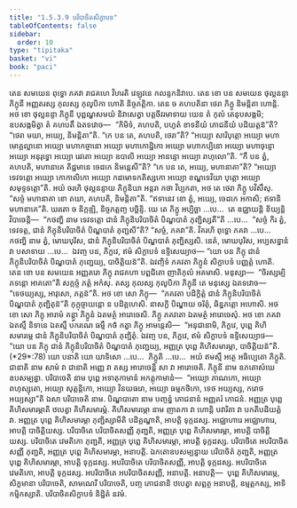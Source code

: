 ```yaml
---
title: "1.5.3.9 បរិបាចិតសិក្ខាបទ"
tableOfContents: false
sidebar:
  order: 10
type: "tipitaka"
basket: "vi"
book: "paci"
---
```



<DynamicBreadcrumb />

<Division number="192" book="paci">

<Paragraph number="629" book="paci">
តេន សមយេន ពុទ្ធោ ភគវា រាជគហេ វិហរតិ វេឡុវនេ កលន្ទកនិវាបេ. តេន ខោ បន សមយេន ថុល្លនន្ទា ភិក្ខុនី អញ្ញតរស្ស កុលស្ស កុលូបិកា ហោតិ និច្ចភត្តិកា. តេន ច គហបតិនា ថេរា ភិក្ខូ និមន្តិតា ហោន្តិ. អថ ខោ ថុល្លនន្ទា ភិក្ខុនី បុព្ពណ្ហសមយំ និវាសេត្វា បត្តចីវរមាទាយ យេន តំ កុលំ តេនុបសង្កមិ; ឧបសង្កមិត្វា តំ គហបតឹ ឯតទវោច—  “កិមិទំ, គហបតិ, បហូតំ ខាទនីយំ ភោជនីយំ បដិយត្តន៑”តិ? “ថេរា មយា, អយ្យេ, និមន្តិតា”តិ. “កេ បន តេ, គហបតិ, ថេរា”តិ? “អយ្យោ សារិបុត្តោ អយ្យោ មហាមោគ្គល្លានោ អយ្យោ មហាកច្ចានោ អយ្យោ មហាកោដ្ឋិកោ អយ្យោ មហាកប្បិនោ អយ្យោ មហាចុន្ទោ អយ្យោ អនុរុទ្ធោ អយ្យោ រេវតោ អយ្យោ ឧបាលិ អយ្យោ អានន្ទោ អយ្យោ រាហុលោ”តិ. “កឹ បន ត្វំ, គហបតិ, មហានាគេ តិដ្ឋមានេ ចេដកេ និមន្តេសី”តិ?
</Paragraph>

<Paragraph number="630" book="paci">
“កេ បន តេ, អយ្យេ, មហានាគា”តិ? “អយ្យោ ទេវទត្តោ អយ្យោ កោកាលិកោ អយ្យោ កដមោទកតិស្សកោ អយ្យោ ខណ្ឌទេវិយា បុត្តោ អយ្យោ សមុទ្ទទត្តោ”តិ. អយំ ចរហិ ថុល្លនន្ទាយ ភិក្ខុនិយា អន្តរា កថា វិប្បកតា, អថ តេ ថេរា ភិក្ខូ បវិសឹសុ. “សច្ចំ មហានាគា ខោ តយា, គហបតិ, និមន្តិតា”តិ. “ឥទានេវ ខោ ត្វំ, អយ្យេ, ចេដកេ អកាសិ; ឥទានិ មហានាគេ”តិ. ឃរតោ ច និក្កឌ្ឍិ, និច្ចភត្តញ្ច បច្ឆិន្ទិ.
</Paragraph>

<Paragraph number="631" book="paci">
យេ តេ ភិក្ខូ អប្បិច្ឆា …បេ…  តេ ឧជ្ឈាយន្តិ ខិយ្យន្តិ វិបាចេន្តិ—  “កថញ្ហិ នាម ទេវទត្តោ ជានំ ភិក្ខុនិបរិបាចិតំ បិណ្ឌបាតំ ភុញ្ជិស្សតី”តិ …បេ…  “សច្ចំ កិរ ត្វំ, ទេវទត្ត, ជានំ ភិក្ខុនិបរិបាចិតំ បិណ្ឌបាតំ ភុញ្ជសី”តិ? “សច្ចំ, ភគវា”តិ. វិគរហិ ពុទ្ធោ ភគវា …បេ…  កថញ្ហិ នាម ត្វំ, មោឃបុរិស, ជានំ ភិក្ខុនិបរិបាចិតំ បិណ្ឌបាតំ ភុញ្ជិស្សសិ. នេតំ, មោឃបុរិស, អប្បសន្នានំ វា បសាទាយ …បេ…  ឯវញ្ច បន, ភិក្ខវេ, ឥមំ សិក្ខាបទំ ឧទ្ទិសេយ្យាថ—
</Paragraph>

<Paragraph number="632" book="paci">
<Emphasis>“យោ បន ភិក្ខុ ជានំ ភិក្ខុនិបរិបាចិតំ បិណ្ឌបាតំ ភុញ្ជេយ្យ, បាចិត្តិយន៑”</Emphasis>តិ.
</Paragraph>

<Paragraph number="633" book="paci">
ឯវញ្ចិទំ ភគវតា ភិក្ខូនំ សិក្ខាបទំ បញ្ញត្តំ ហោតិ.
</Paragraph>

</Division>
<Division number="193" book="paci">

<Paragraph number="634" book="paci">
តេន ខោ បន សមយេន អញ្ញតរោ ភិក្ខុ រាជគហា បព្ពជិតោ ញាតិកុលំ អគមាសិ. មនុស្សា—  “ចិរស្សម្បិ ភទន្តោ អាគតោ”តិ សក្កច្ចំ ភត្តំ អកំសុ. តស្ស កុលស្ស កុលូបិកា ភិក្ខុនី តេ មនុស្សេ ឯតទវោច—  “ទេថយ្យស្ស, អាវុសោ, ភត្តន៑”តិ. អថ ខោ សោ ភិក្ខុ—  “ភគវតា បដិក្ខិត្តំ ជានំ ភិក្ខុនិបរិបាចិតំ បិណ្ឌបាតំ ភុញ្ជិតុន៑”តិ កុក្កុច្ចាយន្តោ ន បដិគ្គហេសិ. នាសក្ខិ បិណ្ឌាយ ចរិតុំ, ឆិន្នភត្តោ អហោសិ. អថ ខោ សោ ភិក្ខុ អារាមំ គន្ត្វា ភិក្ខូនំ ឯតមត្ថំ អារោចេសិ. ភិក្ខូ ភគវតោ ឯតមត្ថំ អារោចេសុំ.
</Paragraph>

<Paragraph number="635" book="paci">
អថ ខោ ភគវា ឯតស្មឹ និទានេ ឯតស្មឹ បករណេ ធម្មឹ កថំ កត្វា ភិក្ខូ អាមន្តេសិ—  “អនុជានាមិ, ភិក្ខវេ, បុព្ពេ គិហិសមារម្ភេ ជានំ ភិក្ខុនិបរិបាចិតំ បិណ្ឌបាតំ ភុញ្ជិតុំ. ឯវញ្ច បន, ភិក្ខវេ, ឥមំ សិក្ខាបទំ ឧទ្ទិសេយ្យាថ—
</Paragraph>

</Division>
<Division number="194" book="paci">

<Paragraph number="636" book="paci">
<Emphasis>“យោ បន ភិក្ខុ ជានំ ភិក្ខុនិបរិបាចិតំ បិណ្ឌបាតំ ភុញ្ជេយ្យ, អញ្ញត្រ បុព្ពេ គិហិសមារម្ភា, បាចិត្តិយន៑”</Emphasis>តិ. (*29*:<Emphasis>78</Emphasis>)
</Paragraph>

</Division>
<Division number="195" book="paci">

<Paragraph number="637" book="paci">
<Emphasis>យោ បនា</Emphasis>តិ យោ យាទិសោ …បេ…  <Emphasis>ភិក្ខូ</Emphasis>តិ …បេ…  អយំ ឥមស្មឹ អត្ថេ អធិប្បេតោ ភិក្ខូតិ.
</Paragraph>

<Paragraph number="638" book="paci">
<Emphasis>ជានាតិ</Emphasis> នាម សាមំ វា ជានាតិ អញ្ញេ វា តស្ស អារោចេន្តិ សា វា អារោចេតិ.
</Paragraph>

<Paragraph number="639" book="paci">
<Emphasis>ភិក្ខុនី</Emphasis> នាម ឧភតោសំឃេ ឧបសម្បន្នា.
</Paragraph>

<Paragraph number="640" book="paci">
<Emphasis>បរិបាចេតិ</Emphasis> នាម បុព្ពេ អទាតុកាមានំ អកត្តុកាមានំ—  “អយ្យោ ភាណកោ, អយ្យោ ពហុស្សុតោ, អយ្យោ សុត្តន្តិកោ, អយ្យោ វិនយធរោ, អយ្យោ ធម្មកថិកោ, ទេថ អយ្យស្ស, ករោថ អយ្យស្សា”តិ ឯសា បរិបាចេតិ នាម.
</Paragraph>

<Paragraph number="641" book="paci">
<Emphasis>បិណ្ឌបាតោ</Emphasis> នាម បញ្ចន្នំ ភោជនានំ អញ្ញតរំ ភោជនំ.
</Paragraph>

<Paragraph number="642" book="paci">
<Emphasis>អញ្ញត្រ បុព្ពេ គិហិសមារម្ភា</Emphasis>តិ ឋបេត្វា គិហិសមារម្ភំ.
</Paragraph>

<Paragraph number="643" book="paci">
<Emphasis>គិហិសមារម្ភោ</Emphasis> នាម ញាតកា វា ហោន្តិ បវារិតា វា បកតិបដិយត្តំ វា.
</Paragraph>

<Paragraph number="644" book="paci">
អញ្ញត្រ បុព្ពេ គិហិសមារម្ភា ភុញ្ជិស្សាមីតិ បដិគ្គណ្ហាតិ, អាបត្តិ ទុក្កដស្ស. អជ្ឈោហារេ អជ្ឈោហារេ, អាបត្តិ បាចិត្តិយស្ស.
</Paragraph>

</Division>
<Division number="196" book="paci">

<Paragraph number="645" book="paci">
បរិបាចិតេ បរិបាចិតសញ្ញី ភុញ្ជតិ, អញ្ញត្រ បុព្ពេ គិហិសមារម្ភា, អាបត្តិ បាចិត្តិយស្ស. បរិបាចិតេ វេមតិកោ ភុញ្ជតិ, អញ្ញត្រ បុព្ពេ គិហិសមារម្ភា, អាបត្តិ ទុក្កដស្ស. បរិបាចិតេ អបរិបាចិតសញ្ញី ភុញ្ជតិ, អញ្ញត្រ បុព្ពេ គិហិសមារម្ភា, អនាបត្តិ. ឯកតោឧបសម្បន្នាយ បរិបាចិតំ ភុញ្ជតិ, អញ្ញត្រ បុព្ពេ គិហិសមារម្ភា, អាបត្តិ ទុក្កដស្ស. អបរិបាចិតេ បរិបាចិតសញ្ញី, អាបត្តិ ទុក្កដស្ស. អបរិបាចិតេ វេមតិកោ, អាបត្តិ ទុក្កដស្ស. អបរិបាចិតេ អបរិបាចិតសញ្ញី, អនាបត្តិ.
</Paragraph>

</Division>
<Division number="197" book="paci">

<Paragraph number="646" book="paci">
អនាបត្តិ—  បុព្ពេ គិហិសមារម្ភេ, សិក្ខមានា បរិបាចេតិ, សាមណេរី បរិបាចេតិ, បញ្ច ភោជនានិ ឋបេត្វា សព្ពត្ថ អនាបត្តិ, ឧម្មត្តកស្ស, អាទិកម្មិកស្សាតិ.

</Paragraph>
</Division>

<Paragraph number="647" type="center" book="paci">
បរិបាចិតសិក្ខាបទំ និដ្ឋិតំ នវមំ.
</Paragraph>